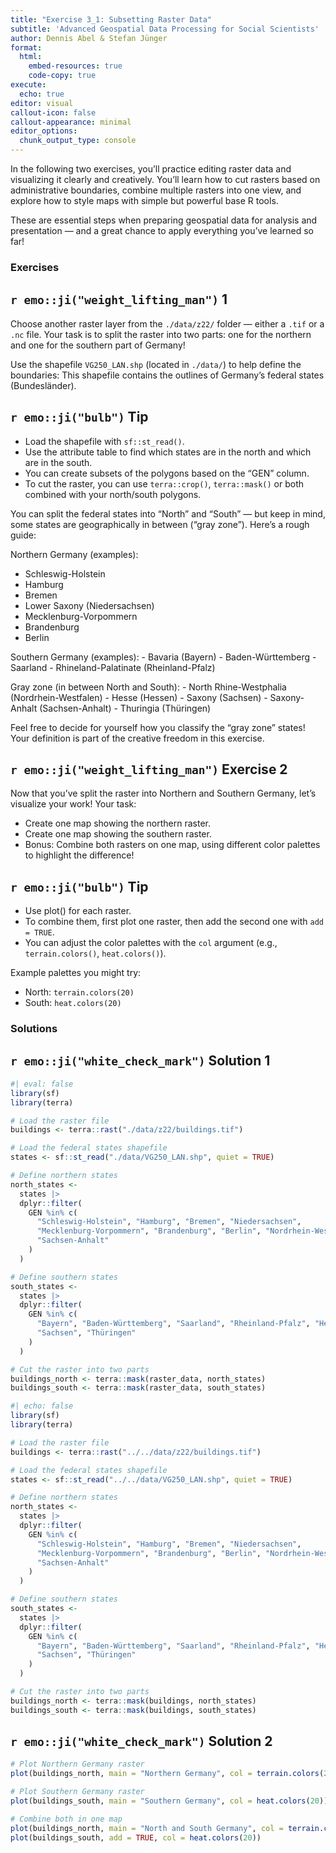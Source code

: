 ```yaml
---
title: "Exercise 3_1: Subsetting Raster Data"
subtitle: 'Advanced Geospatial Data Processing for Social Scientists'
author: Dennis Abel & Stefan Jünger
format: 
  html:
    embed-resources: true
    code-copy: true
execute:
  echo: true
editor: visual
callout-icon: false
callout-appearance: minimal
editor_options: 
  chunk_output_type: console
---
```


In the following two exercises, you'll practice editing raster data and visualizing it clearly and creatively.
You'll learn how to cut rasters based on administrative boundaries, combine multiple rasters into one view, and explore how to style maps with simple but powerful base R tools.

These are essential steps when preparing geospatial data for analysis and presentation — and a great chance to apply everything you've learned so far!

### Exercises

::: callout-note
## `r emo::ji("weight_lifting_man")` 1

Choose another raster layer from the `./data/z22/` folder — either a `.tif` or a `.nc` file.
Your task is to split the raster into two parts: one for the northern and one for the southern part of Germany!

Use the shapefile `VG250_LAN.shp` (located in `./data/`) to help define the boundaries:
This shapefile contains the outlines of Germany’s federal states (Bundesländer).

:::

::: {.callout-caution collapse="true"}
## `r emo::ji("bulb")` Tip

- Load the shapefile with `sf::st_read()`.
- Use the attribute table to find which states are in the north and which are in the south.
- You can create subsets of the polygons based on the "GEN" column.
- To cut the raster, you can use `terra::crop()`, `terra::mask()` or both combined with your north/south polygons.

You can split the federal states into "North" and "South" — but keep in mind, some states are geographically in between ("gray zone").
Here's a rough guide:

Northern Germany (examples):

- Schleswig-Holstein
- Hamburg
- Bremen
- Lower Saxony (Niedersachsen)
- Mecklenburg-Vorpommern
- Brandenburg
- Berlin

Southern Germany (examples):
- Bavaria (Bayern)
- Baden-Württemberg
- Saarland
- Rhineland-Palatinate (Rheinland-Pfalz)

Gray zone (in between North and South):
- North Rhine-Westphalia (Nordrhein-Westfalen)
- Hesse (Hessen)
- Saxony (Sachsen)
- Saxony-Anhalt (Sachsen-Anhalt)
- Thuringia (Thüringen)

Feel free to decide for yourself how you classify the "gray zone" states!
Your definition is part of the creative freedom in this exercise.

:::

::: callout-note
## `r emo::ji("weight_lifting_man")` Exercise 2

Now that you've split the raster into Northern and Southern Germany, let’s visualize your work!
Your task:

- Create one map showing the northern raster.
- Create one map showing the southern raster.
- Bonus: Combine both rasters on one map, using different color palettes to highlight the difference!

:::

::: {.callout-caution collapse="true"}
## `r emo::ji("bulb")` Tip

- Use plot() for each raster.
- To combine them, first plot one raster, then add the second one with `add = TRUE`.
- You can adjust the color palettes with the `col` argument (e.g., `terrain.colors()`, `heat.colors()`).

Example palettes you might try:

- North: `terrain.colors(20)`
- South: `heat.colors(20)`

:::

### Solutions

::: {.callout-tip collapse="true"}
## `r emo::ji("white_check_mark")` Solution 1

```r
#| eval: false
library(sf)
library(terra)

# Load the raster file
buildings <- terra::rast("./data/z22/buildings.tif")  

# Load the federal states shapefile
states <- sf::st_read("./data/VG250_LAN.shp", quiet = TRUE)

# Define northern states
north_states <- 
  states |> 
  dplyr::filter(
    GEN %in% c(
      "Schleswig-Holstein", "Hamburg", "Bremen", "Niedersachsen", 
      "Mecklenburg-Vorpommern", "Brandenburg", "Berlin", "Nordrhein-Westfalen", 
      "Sachsen-Anhalt"
    )
  )

# Define southern states
south_states <- 
  states |> 
  dplyr::filter(
    GEN %in% c(
      "Bayern", "Baden-Württemberg", "Saarland", "Rheinland-Pfalz", "Hessen", 
      "Sachsen", "Thüringen"
    )
  )

# Cut the raster into two parts
buildings_north <- terra::mask(raster_data, north_states)
buildings_south <- terra::mask(raster_data, south_states)
```

```r
#| echo: false
library(sf)
library(terra)

# Load the raster file
buildings <- terra::rast("../../data/z22/buildings.tif")  

# Load the federal states shapefile
states <- sf::st_read("../../data/VG250_LAN.shp", quiet = TRUE)

# Define northern states
north_states <- 
  states |> 
  dplyr::filter(
    GEN %in% c(
      "Schleswig-Holstein", "Hamburg", "Bremen", "Niedersachsen", 
      "Mecklenburg-Vorpommern", "Brandenburg", "Berlin", "Nordrhein-Westfalen", 
      "Sachsen-Anhalt"
    )
  )

# Define southern states
south_states <- 
  states |> 
  dplyr::filter(
    GEN %in% c(
      "Bayern", "Baden-Württemberg", "Saarland", "Rheinland-Pfalz", "Hessen", 
      "Sachsen", "Thüringen"
    )
  )

# Cut the raster into two parts
buildings_north <- terra::mask(buildings, north_states)
buildings_south <- terra::mask(buildings, south_states)
```

:::

::: {.callout-tip collapse="true"}
## `r emo::ji("white_check_mark")` Solution 2

```r
# Plot Northern Germany raster
plot(buildings_north, main = "Northern Germany", col = terrain.colors(20))

# Plot Southern Germany raster
plot(buildings_south, main = "Southern Germany", col = heat.colors(20))

# Combine both in one map
plot(buildings_north, main = "North and South Germany", col = terrain.colors(20))
plot(buildings_south, add = TRUE, col = heat.colors(20))

```

:::

